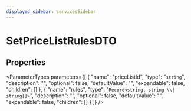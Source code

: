 ```yaml
---
displayed_sidebar: servicesSidebar
---
```



# SetPriceListRulesDTO

## Properties

<ParameterTypes parameters={[
  {
    "name": "priceListId",
    "type": "`string`",
    "description": "",
    "optional": false,
    "defaultValue": "",
    "expandable": false,
    "children": []
  },
  {
    "name": "rules",
    "type": "`Record<string, string \\| string[]>`",
    "description": "",
    "optional": false,
    "defaultValue": "",
    "expandable": false,
    "children": []
  }
]} />
